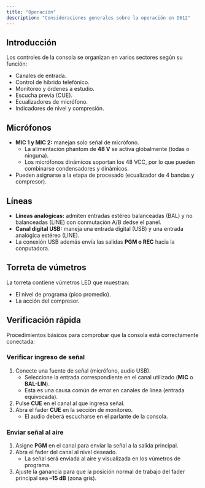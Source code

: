```yaml
---
title: "Operación"
description: "Consideraciones generales sobre la operación en D612"
---
```


## Introducción

Los controles de la consola se organizan en varios sectores según su función:

- Canales de entrada.
- Control de híbrido telefónico.
- Monitoreo y órdenes a estudio.
- Escucha previa (CUE).
- Ecualizadores de micrófono.
- Indicadores de nivel y compresión. 

## Micrófonos

- **MIC 1 y MIC 2:** manejan solo señal de micrófono.
  - La alimentación phantom de **48 V** se activa globalmente (todas o ninguna).
  - Los micrófonos dinámicos soportan los 48 VCC, por lo que pueden combinarse condensadores y dinámicos.
- Pueden asignarse a la etapa de procesado (ecualizador de 4 bandas y compresor).

## Líneas

- **Líneas analógicas:** admiten entradas estéreo balanceadas (BAL) y no balanceadas (LINE) con conmutación A/B dedse el panel.
- **Canal digital USB:** maneja una entrada digital (USB) y una entrada analógica estéreo (LINE).
- La conexión USB además envía las salidas **PGM o REC** hacia la conputadora.

## Torreta de vúmetros

La torreta contiene vúmetros LED que muestran:

- El nivel de programa (pico promedio).
- La acción del compresor.

## Verificación rápida

Procedimientos básicos para comprobar que la consola está correctamente conectada:

### Verificar ingreso de señal

1. Conecte una fuente de señal (micrófono, audio USB).
   - Seleccione la entrada correspondiente en el canal utilizado (**MIC** o **BAL-LIN**).
   - Esta es una causa común de error en canales de línea (entrada equivocada).
2. Pulse **CUE** en el canal al que ingresa señal.
3. Abra el fader **CUE** en la sección de monitoreo.
   - El audio deberá escucharse en el parlante de la consola.

### Enviar señal al aire

1. Asigne **PGM** en el canal para enviar la señal a la salida principal.
2. Abra el fader del canal al nivel deseado.
   - La señal será enviada al aire y visualizada en los vúmetros de programa.
3. Ajuste la ganancia para que la posición normal de trabajo del fader principal sea **–15 dB** (zona gris).